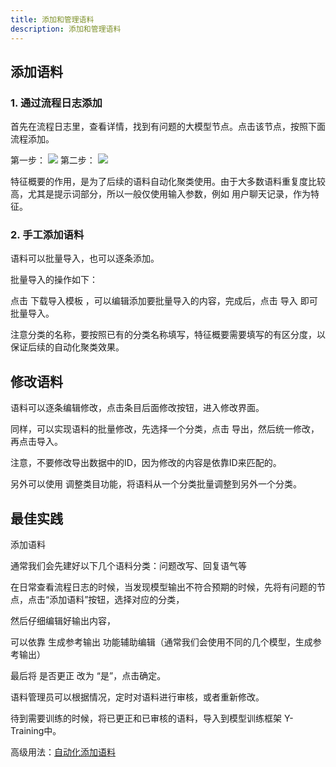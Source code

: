 ---
title: 添加和管理语料
description: 添加和管理语料
---
## 添加语料

### 1. 通过流程日志添加
首先在流程日志里，查看详情，找到有问题的大模型节点。点击该节点，按照下面流程添加。

第一步：
![](./imgs/add_corpus_step1.png)
第二步：
![](./imgs/add_corpus_step2.png)

特征概要的作用，是为了后续的语料自动化聚类使用。由于大多数语料重复度比较高，尤其是提示词部分，所以一般仅使用输入参数，例如 用户聊天记录，作为特征。

### 2. 手工添加语料


语料可以批量导入，也可以逐条添加。

批量导入的操作如下：

点击 下载导入模板 ，可以编辑添加要批量导入的内容，完成后，点击 导入 即可批量导入。

注意分类的名称，要按照已有的分类名称填写，特征概要需要填写的有区分度，以保证后续的自动化聚类效果。

## 修改语料

语料可以逐条编辑修改，点击条目后面修改按钮，进入修改界面。

同样，可以实现语料的批量修改，先选择一个分类，点击 导出，然后统一修改，再点击导入。

注意，不要修改导出数据中的ID，因为修改的内容是依靠ID来匹配的。

另外可以使用 调整类目功能，将语料从一个分类批量调整到另外一个分类。

## 最佳实践

添加语料

通常我们会先建好以下几个语料分类：问题改写、回复语气等

在日常查看流程日志的时候，当发现模型输出不符合预期的时候，先将有问题的节点，点击“添加语料”按钮，选择对应的分类，

然后仔细编辑好输出内容，

可以依靠 生成参考输出 功能辅助编辑（通常我们会使用不同的几个模型，生成参考输出）

最后将 是否更正 改为 “是”，点击确定。


语料管理员可以根据情况，定时对语料进行审核，或者重新修改。

待到需要训练的时候，将已更正和已审核的语料，导入到模型训练框架 Y-Training中。



高级用法：[自动化添加语料](/docs/y-agent/demo/auto_add_training_data) 